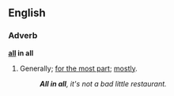 ==English==
===Adverb===
'''[[all]] in all'''
#Generally; [[for the most part]]; [[mostly]].
#:'''''All in all''', it's not a bad little restaurant.''